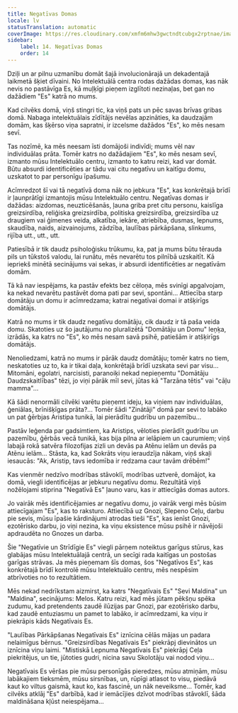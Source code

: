 ```yaml
---
title: Negatīvas Domas
locale: lv
statusTranslation: automatic
coverImage: https://res.cloudinary.com/xmfm6mhw3gwctndtcubgx2rptnae/image/upload/v1740468922/small_cover_tratado_de_psicologia_revolucionaria_a4c0dca4e0.webp
sidebar:
    label: 14. Negatīvas Domas
    order: 14
---
```

Dziļi un ar pilnu uzmanību domāt šajā involucionārajā un dekadentajā laikmetā šķiet dīvaini. No Intelektuālā centra rodas dažādas domas, kas nāk nevis no pastāvīga Es, kā muļķīgi pieņem izglītoti nezinaļas, bet gan no dažādiem "Es" katrā no mums.

Kad cilvēks domā, viņš stingri tic, ka viņš pats un pēc savas brīvas gribas domā. Nabaga intelektuālais zīdītājs nevēlas apzināties, ka daudzajām domām, kas šķērso viņa sapratni, ir izcelsme dažādos "Es", ko mēs nesam sevī.

Tas nozīmē, ka mēs neesam īsti domājoši indivīdi; mums vēl nav individuālas prāta. Tomēr katrs no dažādajiem "Es", ko mēs nesam sevī, izmanto mūsu Intelektuālo centru, izmanto to katru reizi, kad var domāt. Būtu absurdi identificēties ar tādu vai citu negatīvu un kaitīgu domu, uzskatot to par personīgu īpašumu.

Acīmredzot šī vai tā negatīvā doma nāk no jebkura "Es", kas konkrētajā brīdī ir ļaunprātīgi izmantojis mūsu Intelektuālo centru. Negatīvas domas ir dažādas: aizdomas, neuzticēšanās, ļauna griba pret citu personu, kaislīga greizsirdība, reliģiska greizsirdība, politiska greizsirdība, greizsirdība uz draugiem vai ģimenes veida, alkatība, iekāre, atriebība, dusmas, lepnums, skaudība, naids, aizvainojums, zādzība, laulības pārkāpšana, slinkums, rijība utt., utt., utt.

Patiesībā ir tik daudz psiholoģisku trūkumu, ka, pat ja mums būtu tērauda pils un tūkstoš valodu, lai runātu, mēs nevarētu tos pilnībā uzskaitīt. Kā iepriekš minētā secinājums vai sekas, ir absurdi identificēties ar negatīvām domām.

Tā kā nav iespējams, ka pastāv efekts bez cēloņa, mēs svinīgi apgalvojam, ka nekad nevarētu pastāvēt doma pati par sevi, spontāni... Attiecība starp domātāju un domu ir acīmredzama; katrai negatīvai domai ir atšķirīgs domātājs.

Katrā no mums ir tik daudz negatīvu domātāju, cik daudz ir tā paša veida domu. Skatoties uz šo jautājumu no pluralizētā "Domātāju un Domu" leņķa, izrādās, ka katrs no "Es", ko mēs nesam savā psihē, patiešām ir atšķirīgs domātājs.

Nenoliedzami, katrā no mums ir pārāk daudz domātāju; tomēr katrs no tiem, neskatoties uz to, ka ir tikai daļa, konkrētajā brīdī uzskata sevi par visu... Mitomāni, egolatri, narcisisti, paranoiķi nekad nepieņemtu "Domātāju Daudzskaitlības" tēzi, jo viņi pārāk mīl sevi, jūtas kā "Tarzāna tētis" vai "cāļu mamma"...

Kā šādi nenormāli cilvēki varētu pieņemt ideju, ka viņiem nav individuālas, ģeniālas, brīnišķīgas prāta?... Tomēr šādi "Zinātāji" domā par sevi to labāko un pat ģērbjas Aristipa tunikā, lai pierādītu gudrību un pazemību...

Pastāv leģenda par gadsimtiem, ka Aristips, vēloties pierādīt gudrību un pazemību, ģērbās vecā tunikā, kas bija pilna ar ielāpiem un caurumiem; viņš labajā rokā satvēra filozofijas zizli un devās pa Atēnu ielām un devās pa Atēnu ielām... Stāsta, ka, kad Sokrāts viņu ieraudzīja nākam, viņš skaļi iesaucās: "Ak, Aristip, tavs iedomība ir redzama caur tavām drēbēm!"

Kas vienmēr nedzīvo modrības stāvoklī, modrības uztverē, domājot, ka domā, viegli identificējas ar jebkuru negatīvu domu. Rezultātā viņš nožēlojami stiprina "Negatīvā Es" ļauno varu, kas ir attiecīgās domas autors.

Jo vairāk mēs identificējamies ar negatīvu domu, jo vairāk vergi mēs būsim attiecīgajam "Es", kas to raksturo. Attiecībā uz Gnozi, Slepeno Ceļu, darbu pie sevis, mūsu īpašie kārdinājumi atrodas tieši "Es", kas ienīst Gnozi, ezotērisko darbu, jo viņi nezina, ka viņu eksistence mūsu psihē ir nāvējoši apdraudēta no Gnozes un darba.

Šie "Negatīvie un Strīdīgie Es" viegli pārņem noteiktus garīgus stūrus, kas glabājas mūsu Intelektuālajā centrā, un secīgi rada kaitīgas un postošas garīgas strāvas. Ja mēs pieņemam šīs domas, šos "Negatīvos Es", kas konkrētajā brīdī kontrolē mūsu Intelektuālo centru, mēs nespēsim atbrīvoties no to rezultātiem.

Mēs nekad nedrīkstam aizmirst, ka katrs "Negatīvais Es" "Sevi Maldina" un "Maldina", secinājums: Melos. Katru reizi, kad mēs jūtam pēkšņu spēka zudumu, kad pretendents zaudē ilūzijas par Gnozi, par ezotērisko darbu, kad zaudē entuziasmu un pamet to labāko, ir acīmredzami, ka viņu ir piekrāpis kāds Negatīvais Es.

"Laulības Pārkāpšanas Negatīvais Es" iznīcina cēlās mājas un padara nelaimīgus bērnus. "Greizsirdības Negatīvais Es" piekrāpj dievinātos un iznīcina viņu laimi. "Mistiskā Lepnuma Negatīvais Es" piekrāpj Ceļa piekritējus, un tie, jūtoties gudri, nicina savu Skolotāju vai nodod viņu...

Negatīvais Es vēršas pie mūsu personīgās pieredzes, mūsu atmiņām, mūsu labākajiem tieksmēm, mūsu sirsnības, un, rūpīgi atlasot to visu, piedāvā kaut ko viltus gaismā, kaut ko, kas fascinē, un nāk neveiksme... Tomēr, kad cilvēks atklāj "Es" darbībā, kad ir iemācījies dzīvot modrības stāvoklī, šāda maldināšana kļūst neiespējama...


